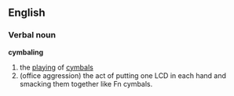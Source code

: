 ==English==
===Verbal noun===
'''cymbaling'''
# the [[playing]] of [[cymbal]]s
#(office aggression) the act of putting one LCD in each hand and smacking them together like Fn cymbals.